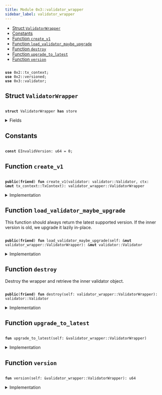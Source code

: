 ```yaml
---
title: Module 0x3::validator_wrapper
sidebar_label: validator_wrapper
---
```


<Link id="0x3_validator_wrapper"/>


-  [Struct `ValidatorWrapper`](#0x3_validator_wrapper_ValidatorWrapper)
-  [Constants](#@Constants_0)
-  [Function `create_v1`](#0x3_validator_wrapper_create_v1)
-  [Function `load_validator_maybe_upgrade`](#0x3_validator_wrapper_load_validator_maybe_upgrade)
-  [Function `destroy`](#0x3_validator_wrapper_destroy)
-  [Function `upgrade_to_latest`](#0x3_validator_wrapper_upgrade_to_latest)
-  [Function `version`](#0x3_validator_wrapper_version)


<pre><code>
<b>use</b> <Link to="../iota-framework/tx_context#0x2_tx_context">0x2::tx_context</Link>;
<b>use</b> <Link to="../iota-framework/versioned#0x2_versioned">0x2::versioned</Link>;
<b>use</b> <Link to="validator#0x3_validator">0x3::validator</Link>;
</code></pre>



<Link id="0x3_validator_wrapper_ValidatorWrapper"></Link>

## Struct `ValidatorWrapper`



<pre><code>
<b>struct</b> <Link to="validator_wrapper#0x3_validator_wrapper_ValidatorWrapper">ValidatorWrapper</Link> <b>has</b> store
</code></pre>



<details>
<summary>Fields</summary>


<dl>
<dt>
<code>
inner: <Link to="../iota-framework/versioned#0x2_versioned_Versioned">versioned::Versioned</Link></code>
</dt>
<dd>

</dd>
</dl>


</details>

<Link id="@Constants_0"></Link>

## Constants


<Link id="0x3_validator_wrapper_EInvalidVersion"></Link>



<pre><code>
<b>const</b> <Link to="validator_wrapper#0x3_validator_wrapper_EInvalidVersion">EInvalidVersion</Link>: u64 = 0;
</code></pre>



<Link id="0x3_validator_wrapper_create_v1"></Link>

## Function `create_v1`



<pre><code>
<b>public</b>(<b>friend</b>) <b>fun</b> <Link to="validator_wrapper#0x3_validator_wrapper_create_v1">create_v1</Link>(<Link to="validator#0x3_validator">validator</Link>: <Link to="validator#0x3_validator_Validator">validator::Validator</Link>, ctx: &<b>mut</b> <Link to="../iota-framework/tx_context#0x2_tx_context_TxContext">tx_context::TxContext</Link>): <Link to="validator_wrapper#0x3_validator_wrapper_ValidatorWrapper">validator_wrapper::ValidatorWrapper</Link>
</code></pre>



<details>
<summary>Implementation</summary>


<pre><code>
<b>public</b>(package) <b>fun</b> <Link to="validator_wrapper#0x3_validator_wrapper_create_v1">create_v1</Link>(<Link to="validator#0x3_validator">validator</Link>: Validator, ctx: &<b>mut</b> TxContext): <Link to="validator_wrapper#0x3_validator_wrapper_ValidatorWrapper">ValidatorWrapper</Link> \{
    <Link to="validator_wrapper#0x3_validator_wrapper_ValidatorWrapper">ValidatorWrapper</Link> \{
        inner: <Link to="../iota-framework/versioned#0x2_versioned_create">versioned::create</Link>(1, <Link to="validator#0x3_validator">validator</Link>, ctx)
    }
}
</code></pre>



</details>

<Link id="0x3_validator_wrapper_load_validator_maybe_upgrade"></Link>

## Function `load_validator_maybe_upgrade`

This function should always return the latest supported version.
If the inner version is old, we upgrade it lazily in-place.


<pre><code>
<b>public</b>(<b>friend</b>) <b>fun</b> <Link to="validator_wrapper#0x3_validator_wrapper_load_validator_maybe_upgrade">load_validator_maybe_upgrade</Link>(self: &<b>mut</b> <Link to="validator_wrapper#0x3_validator_wrapper_ValidatorWrapper">validator_wrapper::ValidatorWrapper</Link>): &<b>mut</b> <Link to="validator#0x3_validator_Validator">validator::Validator</Link>
</code></pre>



<details>
<summary>Implementation</summary>


<pre><code>
<b>public</b>(package) <b>fun</b> <Link to="validator_wrapper#0x3_validator_wrapper_load_validator_maybe_upgrade">load_validator_maybe_upgrade</Link>(self: &<b>mut</b> <Link to="validator_wrapper#0x3_validator_wrapper_ValidatorWrapper">ValidatorWrapper</Link>): &<b>mut</b> Validator \{
    <Link to="validator_wrapper#0x3_validator_wrapper_upgrade_to_latest">upgrade_to_latest</Link>(self);
    <Link to="../iota-framework/versioned#0x2_versioned_load_value_mut">versioned::load_value_mut</Link>(&<b>mut</b> self.inner)
}
</code></pre>



</details>

<Link id="0x3_validator_wrapper_destroy"></Link>

## Function `destroy`

Destroy the wrapper and retrieve the inner validator object.


<pre><code>
<b>public</b>(<b>friend</b>) <b>fun</b> <Link to="validator_wrapper#0x3_validator_wrapper_destroy">destroy</Link>(self: <Link to="validator_wrapper#0x3_validator_wrapper_ValidatorWrapper">validator_wrapper::ValidatorWrapper</Link>): <Link to="validator#0x3_validator_Validator">validator::Validator</Link>
</code></pre>



<details>
<summary>Implementation</summary>


<pre><code>
<b>public</b>(package) <b>fun</b> <Link to="validator_wrapper#0x3_validator_wrapper_destroy">destroy</Link>(self: <Link to="validator_wrapper#0x3_validator_wrapper_ValidatorWrapper">ValidatorWrapper</Link>): Validator \{
    <Link to="validator_wrapper#0x3_validator_wrapper_upgrade_to_latest">upgrade_to_latest</Link>(&self);
    <b>let</b> <Link to="validator_wrapper#0x3_validator_wrapper_ValidatorWrapper">ValidatorWrapper</Link> \{ inner } = self;
    <Link to="../iota-framework/versioned#0x2_versioned_destroy">versioned::destroy</Link>(inner)
}
</code></pre>



</details>

<Link id="0x3_validator_wrapper_upgrade_to_latest"></Link>

## Function `upgrade_to_latest`



<pre><code>
<b>fun</b> <Link to="validator_wrapper#0x3_validator_wrapper_upgrade_to_latest">upgrade_to_latest</Link>(self: &<Link to="validator_wrapper#0x3_validator_wrapper_ValidatorWrapper">validator_wrapper::ValidatorWrapper</Link>)
</code></pre>



<details>
<summary>Implementation</summary>


<pre><code>
<b>fun</b> <Link to="validator_wrapper#0x3_validator_wrapper_upgrade_to_latest">upgrade_to_latest</Link>(self: &<Link to="validator_wrapper#0x3_validator_wrapper_ValidatorWrapper">ValidatorWrapper</Link>) \{
    <b>let</b> version = <Link to="validator_wrapper#0x3_validator_wrapper_version">version</Link>(self);
    // TODO: When new versions are added, we need <b>to</b> explicitly upgrade here.
    <b>assert</b>!(version == 1, <Link to="validator_wrapper#0x3_validator_wrapper_EInvalidVersion">EInvalidVersion</Link>);
}
</code></pre>



</details>

<Link id="0x3_validator_wrapper_version"></Link>

## Function `version`



<pre><code>
<b>fun</b> <Link to="validator_wrapper#0x3_validator_wrapper_version">version</Link>(self: &<Link to="validator_wrapper#0x3_validator_wrapper_ValidatorWrapper">validator_wrapper::ValidatorWrapper</Link>): u64
</code></pre>



<details>
<summary>Implementation</summary>


<pre><code>
<b>fun</b> <Link to="validator_wrapper#0x3_validator_wrapper_version">version</Link>(self: &<Link to="validator_wrapper#0x3_validator_wrapper_ValidatorWrapper">ValidatorWrapper</Link>): u64 \{
    <Link to="../iota-framework/versioned#0x2_versioned_version">versioned::version</Link>(&self.inner)
}
</code></pre>



</details>
